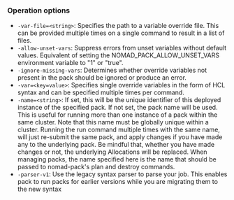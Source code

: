 ### Operation options

- `-var-file=<string>`: Specifies the path to a variable override file. This can
						be provided multiple times on a single command to result
						in a list of files.
- `-allow-unset-vars`: Suppress errors from unset variables without default
					values. Equivalent of setting the NOMAD_PACK_ALLOW_UNSET_VARS
					environment variable to "1" or "true".
- `-ignore-missing-vars`: Determines whether override variables not present in
					the pack should be ignored or produce an error.
- `-var=<key=value>`: Specifies single override variables in the form of HCL
					syntax and can be specified multiple times per command.
- `-name=<string>`: If set, this will be the unique identifier of this deployed
					instance of the specified pack. If not set, the pack name will be
					used. This is useful for running more than one instance of a pack
					within the same cluster. Note that this name must be globally unique
					within a cluster. Running the run command multiple times with the same
					name, will just re-submit the same pack, and apply changes if you have
					made any to the underlying pack. Be mindful that, whether you have
					made changes or not, the underlying Allocations will be replaced. When
					managing packs, the name specified here is the name that should be
					passed to nomad-pack's plan and destroy commands.
- `-parser-v1`: Use the legacy syntax parser to parse your job. This
			enables pack to run packs for earlier versions while you are
			migrating them to the new syntax
